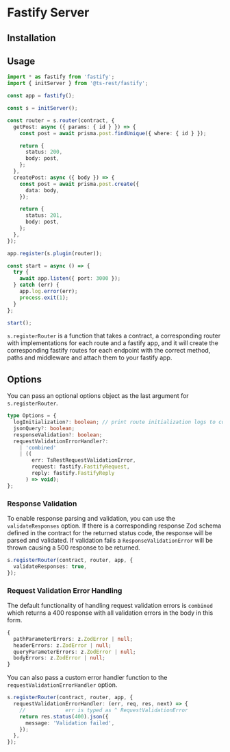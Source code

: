 
# Fastify Server

## Installation

<InstallTabs packageName="@ts-rest/fastify" />

## Usage

```typescript
import * as fastify from 'fastify';
import { initServer } from '@ts-rest/fastify';

const app = fastify();

const s = initServer();

const router = s.router(contract, {
  getPost: async ({ params: { id } }) => {
    const post = await prisma.post.findUnique({ where: { id } });

    return {
      status: 200,
      body: post,
    };
  },
  createPost: async ({ body }) => {
    const post = await prisma.post.create({
      data: body,
    });

    return {
      status: 201,
      body: post,
    };
  },
});

app.register(s.plugin(router));

const start = async () => {
  try {
    await app.listen({ port: 3000 });
  } catch (err) {
    app.log.error(err);
    process.exit(1);
  }
};

start();
```

`s.registerRouter` is a function that takes a contract, a corresponding router with implementations for each route and a fastify app, and it will
create the corresponding fastify routes for each endpoint with the correct method, paths and middleware and attach them to your fastify app.

## Options

You can pass an optional options object as the last argument for `s.registerRouter`.

```typescript
type Options = {
  logInitialization?: boolean; // print route initialization logs to console
  jsonQuery?: boolean;
  responseValidation?: boolean;
  requestValidationErrorHandler?:
    | 'combined'
    | ((
        err: TsRestRequestValidationError,
        request: fastify.FastifyRequest,
        reply: fastify.FastifyReply
      ) => void);
};
```

### Response Validation

To enable response parsing and validation, you can use the `validateResponses` option.
If there is a corresponding response Zod schema defined in the contract for the returned status code, the response will be parsed and validated.
If validation fails a `ResponseValidationError` will be thrown causing a 500 response to be returned.

```typescript
s.registerRouter(contract, router, app, {
  validateResponses: true,
});
```

### Request Validation Error Handling

The default functionality of handling request validation errors is `combined` which returns a 400 response with all validation errors in the body in this form.

```typescript
{
  pathParameterErrors: z.ZodError | null;
  headerErrors: z.ZodError | null;
  queryParameterErrors: z.ZodError | null;
  bodyErrors: z.ZodError | null;
}
```

You can also pass a custom error handler function to the `requestValidationErrorHandler` option.

```typescript
s.registerRouter(contract, router, app, {
  requestValidationErrorHandler: (err, req, res, next) => {
    //             err is typed as ^ RequestValidationError
    return res.status(400).json({
      message: 'Validation failed',
    });
  },
});
```
